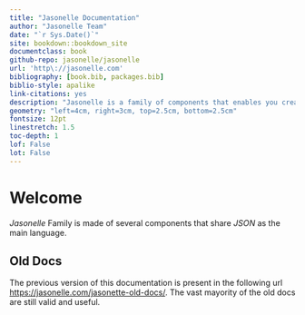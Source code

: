 ```yaml
--- 
title: "Jasonelle Documentation"
author: "Jasonelle Team"
date: "`r Sys.Date()`"
site: bookdown::bookdown_site
documentclass: book
github-repo: jasonelle/jasonelle
url: 'http\://jasonelle.com'
bibliography: [book.bib, packages.bib]
biblio-style: apalike
link-citations: yes
description: "Jasonelle is a family of components that enables you creating apps and tools using only JSON."
geometry: "left=4cm, right=3cm, top=2.5cm, bottom=2.5cm"
fontsize: 12pt
linestretch: 1.5
toc-depth: 1
lof: False
lot: False
---
```


# Welcome

*Jasonelle* Family is made of several components that share *JSON* as the main language.

## Old Docs

The previous version of this documentation is present in the following url
[https://jasonelle.com/jasonette-old-docs/](https://jasonelle.com/jasonette-old-docs/).
The vast mayority of the old docs are still valid and useful.

